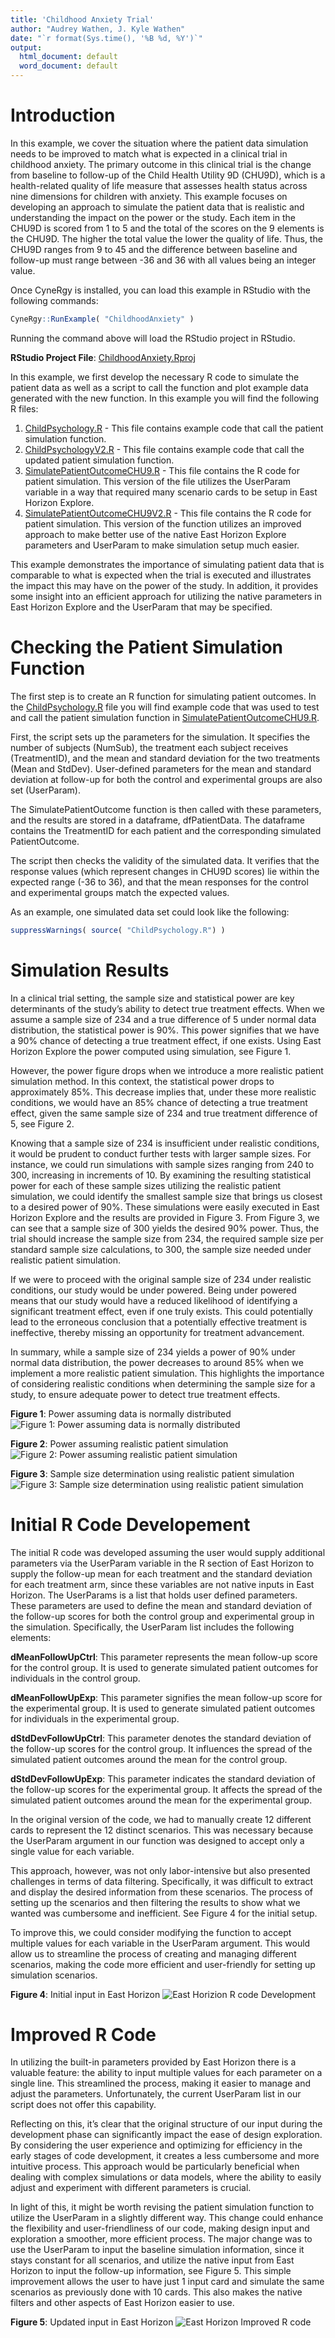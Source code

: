 ```yaml
---
title: 'Childhood Anxiety Trial'
author: "Audrey Wathen, J. Kyle Wathen"
date: "`r format(Sys.time(), '%B %d, %Y')`"
output:
  html_document: default
  word_document: default
---
```


# Introduction

In this example, we cover the situation where the patient data simulation needs to be improved to match what is expected in a clinical trial in childhood anxiety.  The primary outcome in this clinical trial is the change from baseline to follow-up of the Child Health Utility 9D (CHU9D), which is a health-related quality of life measure that assesses health status across nine dimensions for children with anxiety.   This example focuses on developing an approach to simulate the patient data that is realistic and understanding the impact on the power or the study.  Each item in the CHU9D is scored from 1 to 5 and the total of the scores on the 9 elements is the CHU9D.  The higher the total value the lower the quality of life.  Thus, the CHU9D ranges from 9 to 45 and the difference between baseline and follow-up must range between -36 and 36 with all values being an integer value.

Once CyneRgy is installed, you can load this example in RStudio with the following commands:
```r
CyneRgy::RunExample( "ChildhoodAnxiety" )
```

Running the command above will load the RStudio project in RStudio. 

**RStudio Project File**: [ChildhoodAnxiety.Rproj](https://github.com/Cytel-Inc/CyneRgy/blob/main/inst/Examples/ChildhoodAnxiety/ChildhoodAnxiety.Rproj)

In this example, we first develop the necessary R code to simulate the patient data as well as a script to call the function and plot example data generated with the new function.   In this example you will find the following R files:

1. [ChildPsychology.R](https://github.com/Cytel-Inc/CyneRgy/blob/main/inst/Examples/ChildhoodAnxiety/ChildPsychology.R) - This file contains example code that call the patient simulation function. 
2. [ChildPsychologyV2.R](https://github.com/Cytel-Inc/CyneRgy/blob/main/inst/Examples/ChildhoodAnxiety/ChildPsychologyV2.R) - This file contains example code that call the updated patient simulation function. 
3. [SimulatePatientOutcomeCHU9.R](https://github.com/Cytel-Inc/CyneRgy/blob/main/inst/Examples/ChildhoodAnxiety/RCode/SimulatePatientOutcomeCHU9.R) - This file contains the R code for patient simulation.  This version of the file utilizes the UserParam variable in a way that required many scenario cards to be setup in East Horizon Explore.  
3. [SimulatePatientOutcomeCHU9V2.R](https://github.com/Cytel-Inc/CyneRgy/blob/main/inst/Examples/ChildhoodAnxiety/RCode/SimulatePatientOutcomeCHU9V2.R) - This file contains the R code for patient simulation.  This version of the function utilizes an improved approach to make better use of the native East Horizon Explore parameters and  UserParam to make simulation setup much easier.  

This example demonstrates the importance of simulating patient data that is comparable to what is expected when the trial is executed and illustrates the impact this may have on the power of the study.  In addition, it provides some insight into an efficient approach for utilizing the native parameters in East Horizon Explore and the UserParam that may be specified.  

# Checking the Patient Simulation Function

The first step is to create an R function for simulating patient outcomes. In the [ChildPsychology.R](https://github.com/Cytel-Inc/CyneRgy/blob/main/inst/Examples/ChildhoodAnxiety/ChildPsychology.R) file you will find example code that was used to test and call the patient simulation function in  [SimulatePatientOutcomeCHU9.R](https://github.com/Cytel-Inc/CyneRgy/blob/main/inst/Examples/ChildhoodAnxiety/RCode/SimulatePatientOutcomeCHU9.R). 


First, the script sets up the parameters for the simulation. It specifies the number of subjects (NumSub), the treatment each subject receives (TreatmentID), and the mean and standard deviation for the two treatments (Mean and StdDev). User-defined parameters for the mean and standard deviation at follow-up for both the control and experimental groups are also set (UserParam).

The SimulatePatientOutcome function is then called with these parameters, and the results are stored in a dataframe, dfPatientData. The dataframe contains the TreatmentID for each patient and the corresponding simulated PatientOutcome.

The script then checks the validity of the simulated data. It verifies that the response values (which represent changes in CHU9D scores) lie within the expected range (-36 to 36), and that the mean responses for the control and experimental groups match the expected values.

As an example, one simulated data set could look like the following:




```r
suppressWarnings( source( "ChildPsychology.R") )
```



# Simulation Results


In a clinical trial setting, the sample size and statistical power are key determinants of the study's ability to detect true treatment effects. When we assume a sample size of 234 and a true difference of 5 under normal data distribution, the statistical power is 90%. This power signifies that we have a 90% chance of detecting a true treatment effect, if one exists. Using East Horizon Explore the power computed using simulation, see Figure 1.  




However, the power figure drops when we introduce a more realistic patient simulation method. In this context, the statistical power drops to approximately 85%. This decrease implies that, under these more realistic conditions, we would have an 85% chance of detecting a true treatment effect, given the same sample size of 234 and true treatment difference of 5, see Figure 2. 

Knowing that a sample size of 234 is insufficient under realistic conditions, it would be prudent to conduct further tests with larger sample sizes. For instance, we could run simulations with sample sizes ranging from 240 to 300, increasing in increments of 10. By examining the resulting statistical power for each of these sample sizes utilizing the realistic patient simulation, we could identify the smallest sample size that brings us closest to a desired power of 90%.  These simulations were easily executed in East Horizon Explore and the results are provided in Figure 3.  From Figure 3, we can see that a sample size of 300 yields the desired 90% power.   Thus, the trial should increase the sample size from 234, the required sample size per standard sample size calculations, to 300, the sample size needed under realistic patient simulation. 

If we were to proceed with the original sample size of 234 under realistic conditions, our study would be under powered. Being under powered means that our study would have a reduced likelihood of identifying a significant treatment effect, even if one truly exists. This could potentially lead to the erroneous conclusion that a potentially effective treatment is ineffective, thereby missing an opportunity for treatment advancement.

In summary, while a sample size of 234 yields a power of 90% under normal data distribution, the power decreases to around 85% when we implement a more realistic patient simulation. This highlights the importance of considering realistic conditions when determining the sample size for a study, to ensure adequate power to detect true treatment effects.

**Figure 1**: Power assuming data is normally distributed
![Figure 1: Power assuming data is normally distributed](ChildhoodAnxiety_files/PowerUnderNormalAssumptions.jpg)

**Figure 2**: Power assuming realistic patient simulation
![Figure 2: Power assuming realistic patient simulation](ChildhoodAnxiety_files/PowerWithRealisticSimulations.jpg)

**Figure 3**: Sample size determination using realistic patient simulation
![Figure 3: Sample size determination using realistic patient simulation](ChildhoodAnxiety_files/SampleSizeDeterminationWithRealisticPatientSimulation.jpg)

# Initial R Code Developement

The initial R code was developed assuming the user would supply additional parameters via the UserParam variable in the R section of East Horizon to supply the follow-up mean for each treatment and the standard deviation for each treatment arm, since these variables are not native inputs in East Horizon. The UserParams is a list that holds user defined parameters. These parameters are used to define the mean and standard deviation of the follow-up scores for both the control group and experimental group in the simulation. Specifically, the UserParam list includes the following elements:

**dMeanFollowUpCtrl**: This parameter represents the mean follow-up score for the control group. It is used to generate simulated patient outcomes for individuals in the control group.
       
**dMeanFollowUpExp**: This parameter signifies the mean follow-up score for the experimental group. It is used to generate simulated patient outcomes for individuals in the experimental group.
       
**dStdDevFollowUpCtrl**: This parameter denotes the standard deviation of the follow-up scores for the control group. It influences the spread of the simulated patient outcomes around the mean for the control group.
       
**dStdDevFollowUpExp**: This parameter indicates the standard deviation of the follow-up scores for the experimental group. It affects the spread of the simulated patient outcomes around the mean for the experimental group.

In the original version of the code, we had to manually create 12 different cards to represent the 12 distinct scenarios. This was necessary because the UserParam argument in our function was designed to accept only a single value for each variable.  

This approach, however, was not only labor-intensive but also presented challenges in terms of data filtering. Specifically, it was difficult to extract and display the desired information from these scenarios. The process of setting up the scenarios and then filtering the results to show what we wanted was cumbersome and inefficient.  See Figure 4 for the initial setup.  

To improve this, we could consider modifying the function to accept multiple values for each variable in the UserParam argument. This would allow us to streamline the process of creating and managing different scenarios, making the code more efficient and user-friendly for setting up simulation scenarios.

**Figure 4**: Initial input in East Horizon 
![East Horizion R code Development](ChildhoodAnxiety_files/Approach1.jpg)

# Improved R Code

In utilizing the built-in parameters provided by East Horizon there is a valuable feature: the ability to input multiple values for each parameter on a single line. This streamlined the process, making it easier to manage and adjust the parameters. Unfortunately, the current UserParam list in our script does not offer this capability.

Reflecting on this, it's clear that the original structure of our input during the development phase can significantly impact the ease of design exploration. By considering the user experience and optimizing for efficiency in the early stages of code development, it creates a less cumbersome and more intuitive process. This approach would be particularly beneficial when dealing with complex simulations or data models, where the ability to easily adjust and experiment with different parameters is crucial.

In light of this, it might be worth revising the patient simulation function to utilize the UserParam in a slightly different way. This change could enhance the flexibility and user-friendliness of our code, making design input and exploration a smoother, more efficient process.  The major change was to use the UserParam to input the baseline simulation information, since it stays constant for all scenarios, and utilize the native input from East Horizon to input the follow-up information, see Figure 5.   This simple improvement allows the user to have just 1 input card and simulate the same scenarios as previously done with 10 cards.   This also makes the native filters and other aspects of East Horizon easier to use.  

**Figure 5**: Updated input in East Horizon 
![East Horizon Improved R code](ChildhoodAnxiety_files/Approach2Input.jpg)
